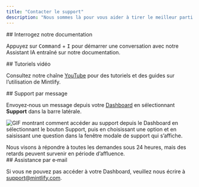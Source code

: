 ```yaml
---
title: "Contacter le support"
description: "Nous sommes là pour vous aider à tirer le meilleur parti de Mintlify"
---
```


<div id="ask-our-docs">
  ## Interrogez notre documentation
</div>

Appuyez sur <kbd>Command</kbd> + <kbd>I</kbd> pour démarrer une conversation avec notre Assistant IA entraîné sur notre documentation.

<div id="watch-video-tutorials">
  ## Tutoriels vidéo
</div>

Consultez notre chaîne [YouTube](https://www.youtube.com/@GetMintlify/videos) pour des tutoriels et des guides sur l’utilisation de Mintlify.

<div id="message-support">
  ## Support par message
</div>

Envoyez‑nous un message depuis votre [Dashboard](https://dashboard.mintlify.com/) en sélectionnant **Support** dans la barre latérale.

![GIF montrant comment accéder au support depuis le Dashboard en sélectionnant le bouton Support, puis en choisissant une option et en saisissant une question dans la fenêtre modale de support qui s’affiche.](https://mintlify.s3.us-west-1.amazonaws.com/mintlify/images/support-flow.gif)

<Info>
Nous visons à répondre à toutes les demandes sous 24 heures, mais des retards peuvent survenir en période d’affluence.
</Info>

<div id="email-support">
  ## Assistance par e‑mail
</div>

Si vous ne pouvez pas accéder à votre Dashboard, veuillez nous écrire à <a href="mailto:support@mintlify.com">support@mintlify.com</a>.